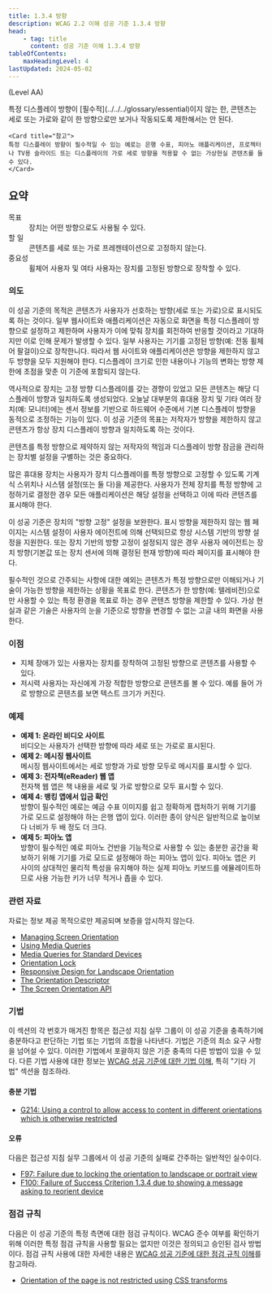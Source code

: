 ```yaml
---
title: 1.3.4 방향
description: WCAG 2.2 이해 성공 기준 1.3.4 방향
head:
    - tag: title
      content: 성공 기준 이해 1.3.4 방향
tableOfContents:
    maxHeadingLevel: 4
lastUpdated: 2024-05-02
---
```



(Level AA)

<Card title="성공 기준(SC)">
특정 디스플레이 방향이 [필수적](../../../glossary/essential)이지 않는 한, 콘텐츠는 세로 또는 가로와 같이 한 방향으로만 보거나 작동되도록 제한해서는 안 된다.

    <Card title="참고">
    특정 디스플레이 방향이 필수적일 수 있는 예로는 은행 수표, 피아노 애플리케이션, 프로젝터나 TV용 슬라이드 또는 디스플레이의 가로 세로 방향을 적용할 수 없는 가상현실 콘텐츠를 들 수 있다.
    </Card>
</Card>

## 요약

<dl>
<dt>목표</dt>
<dd>장치는 어떤 방향으로도 사용될 수 있다.</dd>
<dt>할 일</dt>
<dd>콘텐츠를 세로 또는 가로 프레젠테이션으로 고정하지 않는다.</dd>
<dt>중요성</dt>
<dd>휠체어 사용자 및 여타 사용자는 장치를 고정된 방향으로 장착할 수 있다.</dd>
</dl>

### 의도

이 성공 기준의 목적은 콘텐츠가 사용자가 선호하는 방향(세로 또는 가로)으로 표시되도록 하는 것이다. 일부 웹사이트와 애플리케이션은 자동으로 화면을 특정 디스플레이 방향으로 설정하고 제한하며 사용자가 이에 맞춰 장치를 회전하여 반응할 것이라고 기대하지만 이로 인해 문제가 발생할 수 있다. 일부 사용자는 기기를 고정된 방향(예: 전동 휠체어 팔걸이)으로 장착한니다. 따라서 웹 사이트와 애플리케이션은 방향을 제한하지 않고 두 방향을 모두 지원해야 한다. 디스플레이 크기로 인한 내용이나 기능의 변화는 방향 제한에 초점을 맞춘 이 기준에 포함되지 않는다.

역사적으로 장치는 고정 방향 디스플레이를 갖는 경향이 있었고 모든 콘텐츠는 해당 디스플레이 방향과 일치하도록 생성되었다. 오늘날 대부분의 휴대용 장치 및 기타 여러 장치(예: 모니터)에는 센서 정보를 기반으로 하드웨어 수준에서 기본 디스플레이 방향을 동적으로 조정하는 기능이 있다. 이 성공 기준의 목표는 저작자가 방향을 제한하지 않고 콘텐츠가 항상 장치 디스플레이 방향과 일치하도록 하는 것이다.

콘텐츠를 특정 방향으로 제약하지 않는 저작자의 책임과 디스플레이 방향 잠금을 관리하는 장치별 설정을 구별하는 것은 중요하다.

많은 휴대용 장치는 사용자가 장치 디스플레이를 특정 방향으로 고정할 수 있도록 기계식 스위치나 시스템 설정(또는 둘 다)을 제공한다. 사용자가 전체 장치를 특정 방향에 고정하기로 결정한 경우 모든 애플리케이션은 해당 설정을 선택하고 이에 따라 콘텐츠를 표시해야 한다.

이 성공 기준은 장치의 "방향 고정" 설정을 보완한다. 표시 방향을 제한하지 않는 웹 페이지는 시스템 설정이 사용자 에이전트에 의해 선택되므로 항상 시스템 기반의 방향 설정을 지원한다. 또는 장치 기반의 방향 고정이 설정되지 않은 경우 사용자 에이전트는 장치 방향(기본값 또는 장치 센서에 의해 결정된 현재 방향)에 따라 페이지를 표시해야 한다.

필수적인 것으로 간주되는 사항에 대한 예외는 콘텐츠가 특정 방향으로만 이해되거나 기술이 가능한 방향을 제한하는 상황을 목표로 한다. 콘텐츠가 한 방향(예: 텔레비전)으로만 사용할 수 있는 특정 환경을 목표로 하는 경우 콘텐츠 방향을 제한할 수 있다. 가상 현실과 같은 기술은 사용자의 눈을 기준으로 방향을 변경할 수 없는 고글 내의 화면을 사용한다.

### 이점

*   지체 장애가 있는 사용자는 장치를 장착하여 고정된 방향으로 콘텐츠를 사용할 수 있다.
*   저시력 사용자는 자신에게 가장 적합한 방향으로 콘텐츠를 볼 수 있다. 예를 들어 가로 방향으로 콘텐츠를 보면 텍스트 크기가 커진다.

### 예제

*   **예제 1: 온라인 비디오 사이트**  
    비디오는 사용자가 선택한 방향에 따라 세로 또는 가로로 표시된다.
*   **예제 2: 메시징 웹사이트**  
    메시징 웹사이트에서는 세로 방향과 가로 방향 모두로 메시지를 표시할 수 있다.
*   **예제 3: 전자책(eReader) 웹 앱**  
    전자책 웹 앱은 책 내용을 세로 및 가로 방향으로 모두 표시할 수 있다.
*   **예제 4: 뱅킹 앱에서 입금 확인**  
    방향이 필수적인 예로는 예금 수표 이미지를 쉽고 정확하게 캡처하기 위해 기기를 가로 모드로 설정해야 하는 은행 앱이 있다. 이러한 종이 양식은 일반적으로 높이보다 너비가 두 배 정도 더 크다.
*   **예제 5: 피아노 앱**  
    방향이 필수적인 예로 피아노 건반을 기능적으로 사용할 수 있는 충분한 공간을 확보하기 위해 기기를 가로 모드로 설정해야 하는 피아노 앱이 있다. 피아노 앱은 키 사이의 상대적인 물리적 특성을 유지해야 하는 실제 피아노 키보드를 에뮬레이트하므로 사용 가능한 키가 너무 적거나 좁을 수 있다.

### 관련 자료

자료는 정보 제공 목적으로만 제공되며 보증을 암시하지 않는다.

*   [Managing Screen Orientation](https://developer.mozilla.org/en-US/docs/Web/API/CSS_Object_Model/Managing_screen_orientation)
*   [Using Media Queries](https://developer.mozilla.org/en-US/docs/Web/CSS/Media_Queries/Using_media_queries)
*   [Media Queries for Standard Devices](https://css-tricks.com/snippets/css/media-queries-for-standard-devices/)
*   [Orientation Lock](https://css-tricks.com/snippets/css/orientation-lock/)
*   [Responsive Design for Landscape Orientation](https://css-tricks.com/forums/topic/responsive-design-for-landscape-orientation/)
*   [The Orientation Descriptor](https://www.w3.org/TR/css-device-adapt-1/#orientation-desc)
*   [The Screen Orientation API](https://www.w3.org/TR/screen-orientation/)

### 기법

이 섹션의 각 번호가 매겨진 항목은 접근성 지침 실무 그룹이 이 성공 기준을 충족하기에 충분하다고 판단하는 기법 또는 기법의 조합을 나타낸다. 기법은 기준의 최소 요구 사항을 넘어설 수 있다. 이러한 기법에서 포괄하지 않은 기준 충족의 다른 방법이 있을 수 있다. 다른 기법 사용에 대한 정보는 [WCAG 성공 기준에 대한 기법 이해](../understanding-techniques), 특히 "기타 기법" 섹션을 참조하라.

#### 충분 기법

*   [G214: Using a control to allow access to content in different orientations which is otherwise restricted](https://www.w3.org/WAI/WCAG22/Techniques/general/G214)

#### 오류

다음은 접근성 지침 실무 그룹에서 이 성공 기준의 실패로 간주하는 일반적인 실수이다.

*   [F97: Failure due to locking the orientation to landscape or portrait view](https://www.w3.org/WAI/WCAG22/Techniques/failures/F97)
*   [F100: Failure of Success Criterion 1.3.4 due to showing a message asking to reorient device](https://www.w3.org/WAI/WCAG22/Techniques/failures/F100)

### 점검 규칙

다음은 이 성공 기준의 특정 측면에 대한 점검 규칙이다. WCAG 준수 여부를 확인하기 위해 이러한 특정 점검 규칙을 사용할 필요는 없지만 이것은 정의되고 승인된 검사 방법이다. 점검 규칙 사용에 대한 자세한 내용은 [WCAG 성공 기준에 대한 점검 규칙 이해](../understanding-act-rules)를 참고하라.

*   [Orientation of the page is not restricted using CSS transforms](https://www.w3.org/WAI/standards-guidelines/act/rules/b33eff/proposed/)

